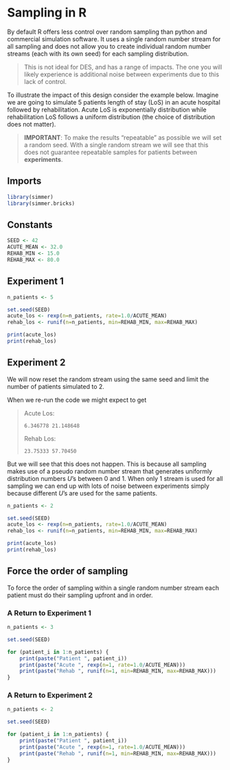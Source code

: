 # Sampling in R

By default R offers less control over random sampling than python and commercial simulation software. It uses a single random number stream for all sampling and does not allow you to create individual random number streams (each with its own seed) for each sampling distribution.

> This is not ideal for DES, and has a range of impacts. The one you will likely experience is additional noise between experiments due to this lack of control.

To illustrate the impact of this design consider the example below. Imagine we are going to simulate 5 patients length of stay (LoS) in an acute hospital followed by rehabilitation. Acute LoS is exponentially distribution while rehabilitation LoS follows a uniform distribution (the choice of distribution does not matter).

> **IMPORTANT**: To make the results "repeatable" as possible we will set a random seed. With a single random stream we will see that this does not guarantee repeatable samples for patients between **experiments**.

## Imports

```r
library(simmer)
library(simmer.bricks)
```

## Constants

```r
SEED <- 42
ACUTE_MEAN <- 32.0
REHAB_MIN <- 15.0
REHAB_MAX <- 80.0
```

## Experiment 1

```r
n_patients <- 5

set.seed(SEED)
acute_los <- rexp(n=n_patients, rate=1.0/ACUTE_MEAN)
rehab_los <- runif(n=n_patients, min=REHAB_MIN, max=REHAB_MAX)

print(acute_los)
print(rehab_los)
```

## Experiment 2

We will now reset the random stream using the same seed and limit the number of patients simulated to 2.

When we re-run the code we might expect to get

> Acute Los:
>
> ```         
> 6.346778 21.148648
> ```
>
> Rehab Los:
>
> ```         
> 23.75333 57.70450
> ```

But we will see that this does not happen. This is because all sampling makes use of a pseudo random number stream that generates uniformly distribution numbers $U$'s between 0 and 1. When only 1 stream is used for all sampling we can end up with lots of noise between experiments simply because different $U$'s are used for the same patients.

```r
n_patients <- 2

set.seed(SEED)
acute_los <- rexp(n=n_patients, rate=1.0/ACUTE_MEAN)
rehab_los <- runif(n=n_patients, min=REHAB_MIN, max=REHAB_MAX)

print(acute_los)
print(rehab_los)
```

## Force the order of sampling

To force the order of sampling within a single random number stream each patient must do their sampling upfront and in order.

### A Return to Experiment 1

```r
n_patients <- 3

set.seed(SEED)

for (patient_i in 1:n_patients) {
    print(paste("Patient ", patient_i))
    print(paste("Acute ", rexp(n=1, rate=1.0/ACUTE_MEAN)))
    print(paste("Rehab ", runif(n=1, min=REHAB_MIN, max=REHAB_MAX)))
}


```

### A Return to Experiment 2

```r
n_patients <- 2

set.seed(SEED)

for (patient_i in 1:n_patients) {
    print(paste("Patient ", patient_i))
    print(paste("Acute ", rexp(n=1, rate=1.0/ACUTE_MEAN)))
    print(paste("Rehab ", runif(n=1, min=REHAB_MIN, max=REHAB_MAX)))
}

```
